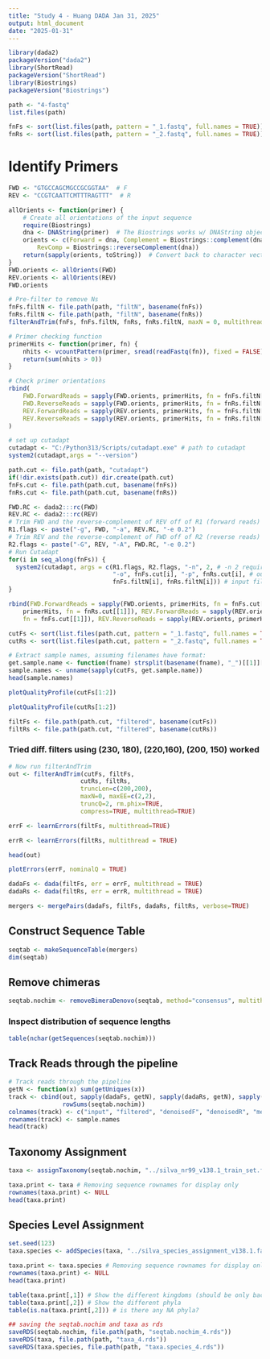 ```yaml
---
title: "Study 4 - Huang DADA Jan 31, 2025"
output: html_document
date: "2025-01-31"
---
```


```r
library(dada2)
packageVersion("dada2")
library(ShortRead)
packageVersion("ShortRead")
library(Biostrings)
packageVersion("Biostrings")
```

```r
path <- "4-fastq"
list.files(path)
```

```r
fnFs <- sort(list.files(path, pattern = "_1.fastq", full.names = TRUE))
fnRs <- sort(list.files(path, pattern = "_2.fastq", full.names = TRUE))
```

# Identify Primers
```r
FWD <- "GTGCCAGCMGCCGCGGTAA"  # F
REV <- "CCGTCAATTCMTTTRAGTTT"  # R
```

```r
allOrients <- function(primer) {
    # Create all orientations of the input sequence
    require(Biostrings)
    dna <- DNAString(primer)  # The Biostrings works w/ DNAString objects rather than character vectors
    orients <- c(Forward = dna, Complement = Biostrings::complement(dna), Reverse = Biostrings::reverse(dna),
        RevComp = Biostrings::reverseComplement(dna))
    return(sapply(orients, toString))  # Convert back to character vector
}
FWD.orients <- allOrients(FWD)
REV.orients <- allOrients(REV)
FWD.orients
```

```r
# Pre-filter to remove Ns
fnFs.filtN <- file.path(path, "filtN", basename(fnFs))
fnRs.filtN <- file.path(path, "filtN", basename(fnRs))
filterAndTrim(fnFs, fnFs.filtN, fnRs, fnRs.filtN, maxN = 0, multithread = TRUE)
```

```r
# Primer checking function
primerHits <- function(primer, fn) {
    nhits <- vcountPattern(primer, sread(readFastq(fn)), fixed = FALSE)
    return(sum(nhits > 0))
}
```

```r
# Check primer orientations
rbind(
    FWD.ForwardReads = sapply(FWD.orients, primerHits, fn = fnFs.filtN[[1]]),
    FWD.ReverseReads = sapply(FWD.orients, primerHits, fn = fnRs.filtN[[1]]),
    REV.ForwardReads = sapply(REV.orients, primerHits, fn = fnFs.filtN[[1]]),
    REV.ReverseReads = sapply(REV.orients, primerHits, fn = fnRs.filtN[[1]])
)
```

```r
# set up cutadapt
cutadapt <- "C:/Python313/Scripts/cutadapt.exe" # path to cutadapt
system2(cutadapt,args = "--version")
```

```r
path.cut <- file.path(path, "cutadapt")
if(!dir.exists(path.cut)) dir.create(path.cut)
fnFs.cut <- file.path(path.cut, basename(fnFs))
fnRs.cut <- file.path(path.cut, basename(fnRs))

FWD.RC <- dada2:::rc(FWD)
REV.RC <- dada2:::rc(REV)
# Trim FWD and the reverse-complement of REV off of R1 (forward reads)
R1.flags <- paste("-g", FWD, "-a", REV.RC, "-e 0.2") 
# Trim REV and the reverse-complement of FWD off of R2 (reverse reads)
R2.flags <- paste("-G", REV, "-A", FWD.RC, "-e 0.2") 
# Run Cutadapt
for(i in seq_along(fnFs)) {
  system2(cutadapt, args = c(R1.flags, R2.flags, "-n", 2, # -n 2 required to remove FWD and REV from reads
                             "-o", fnFs.cut[i], "-p", fnRs.cut[i], # output files
                             fnFs.filtN[i], fnRs.filtN[i])) # input files
}
```

```r
rbind(FWD.ForwardReads = sapply(FWD.orients, primerHits, fn = fnFs.cut[[1]]), FWD.ReverseReads = sapply(FWD.orients,
    primerHits, fn = fnRs.cut[[1]]), REV.ForwardReads = sapply(REV.orients, primerHits,
    fn = fnFs.cut[[1]]), REV.ReverseReads = sapply(REV.orients, primerHits, fn = fnRs.cut[[1]]))
```
```r
cutFs <- sort(list.files(path.cut, pattern = "_1.fastq", full.names = TRUE))
cutRs <- sort(list.files(path.cut, pattern = "_2.fastq", full.names = TRUE))
```

```r
# Extract sample names, assuming filenames have format:
get.sample.name <- function(fname) strsplit(basename(fname), "_")[[1]][1]
sample.names <- unname(sapply(cutFs, get.sample.name))
head(sample.names)
```

```r
plotQualityProfile(cutFs[1:2])
```

```r
plotQualityProfile(cutRs[1:2])
```



```r
filtFs <- file.path(path.cut, "filtered", basename(cutFs))
filtRs <- file.path(path.cut, "filtered", basename(cutRs))
```

### Tried diff. filters using (230, 180), (220,160), (200, 150) worked
```r
# Now run filterAndTrim
out <- filterAndTrim(cutFs, filtFs,
                    cutRs, filtRs,
                    truncLen=c(200,200),
                    maxN=0, maxEE=c(2,2),
                    truncQ=2, rm.phix=TRUE,
                    compress=TRUE, multithread=TRUE)
```


```r
errF <- learnErrors(filtFs, multithread=TRUE)
```

```r
errR <- learnErrors(filtRs, multithread = TRUE)
```

```r
head(out)
```

```r
plotErrors(errF, nominalQ = TRUE)
```

```r
dadaFs <- dada(filtFs, err = errF, multithread = TRUE)
dadaRs <- dada(filtRs, err = errR, multithread = TRUE)
```

```r
mergers <- mergePairs(dadaFs, filtFs, dadaRs, filtRs, verbose=TRUE)
```
## Construct Sequence Table
```r
seqtab <- makeSequenceTable(mergers)
dim(seqtab)
```
## Remove chimeras
```r
seqtab.nochim <- removeBimeraDenovo(seqtab, method="consensus", multithread=TRUE, verbose=TRUE)
```
### Inspect distribution of sequence lengths
```r
table(nchar(getSequences(seqtab.nochim)))
```
## Track Reads through the pipeline
```r
# Track reads through the pipeline
getN <- function(x) sum(getUniques(x))
track <- cbind(out, sapply(dadaFs, getN), sapply(dadaRs, getN), sapply(mergers, getN),
               rowSums(seqtab.nochim))
colnames(track) <- c("input", "filtered", "denoisedF", "denoisedR", "merged", "nonchim")
rownames(track) <- sample.names
head(track)
```
## Taxonomy Assignment
```r
taxa <- assignTaxonomy(seqtab.nochim, "../silva_nr99_v138.1_train_set.fa.gz", multithread=TRUE)
```

```r
taxa.print <- taxa # Removing sequence rownames for display only
rownames(taxa.print) <- NULL
head(taxa.print)
```

## Species Level Assignment
```r
set.seed(123)
taxa.species <- addSpecies(taxa, "../silva_species_assignment_v138.1.fa.gz")
```

```r
taxa.print <- taxa.species # Removing sequence rownames for display only
rownames(taxa.print) <- NULL
head(taxa.print)
```

```r
table(taxa.print[,1]) # Show the different kingdoms (should be only bacteria)
table(taxa.print[,2]) # Show the different phyla
table(is.na(taxa.print[,2])) # is there any NA phyla?
```

```r
## saving the seqtab.nochim and taxa as rds
saveRDS(seqtab.nochim, file.path(path, "seqtab.nochim_4.rds"))
saveRDS(taxa, file.path(path, "taxa_4.rds"))
saveRDS(taxa.species, file.path(path, "taxa.species_4.rds"))
```

